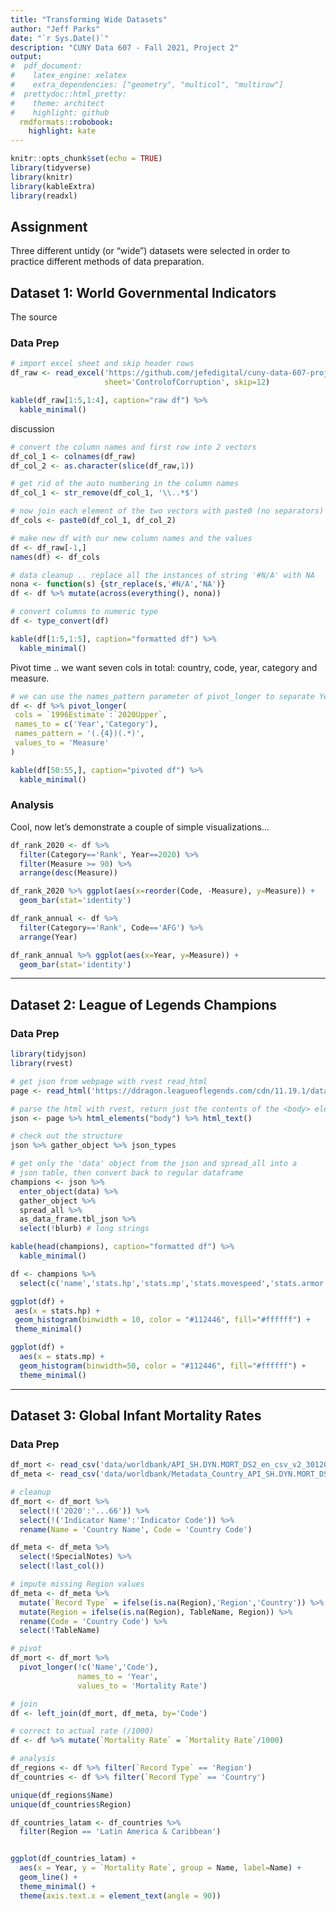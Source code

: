 ```yaml
---
title: "Transforming Wide Datasets"
author: "Jeff Parks"
date: "`r Sys.Date()`"
description: "CUNY Data 607 - Fall 2021, Project 2"
output:
#  pdf_document:
#    latex_engine: xelatex
#    extra_dependencies: ["geometry", "multicol", "multirow"]
#  prettydoc::html_pretty:
#    theme: architect
#    highlight: github
  rmdformats::robobook:
    highlight: kate
---
```


```r
knitr::opts_chunk$set(echo = TRUE)
library(tidyverse)
library(knitr)
library(kableExtra)
library(readxl)
```

## Assignment

Three different untidy (or "wide") datasets were selected in order to practice different methods of data preparation.

## Dataset 1: World Governmental Indicators

The source 

### Data Prep
```r
# import excel sheet and skip header rows
df_raw <- read_excel('https://github.com/jefedigital/cuny-data-607-projects/blob/main/wide-datasets/data/wgi/wgidataset.xlsx?raw=true', 
                     sheet='ControlofCorruption', skip=12)
```

```r
kable(df_raw[1:5,1:4], caption="raw df") %>%
  kable_minimal()
```

discussion

```r
# convert the column names and first row into 2 vectors
df_col_1 <- colnames(df_raw)
df_col_2 <- as.character(slice(df_raw,1))

# get rid of the auto numbering in the column names
df_col_1 <- str_remove(df_col_1, '\\..*$')

# now join each element of the two vectors with paste0 (no separators)
df_cols <- paste0(df_col_1, df_col_2)

# make new df with our new column names and the values
df <- df_raw[-1,]
names(df) <- df_cols

# data cleanup .. replace all the instances of string '#N/A' with NA
nona <- function(s) {str_replace(s,'#N/A','NA')}
df <- df %>% mutate(across(everything(), nona))

# convert columns to numeric type
df <- type_convert(df)
```

```r
kable(df[1:5,1:5], caption="formatted df") %>%
  kable_minimal()
```

Pivot time .. we want seven cols in total: country, code, year, category and measure.

```r
# we can use the names_pattern parameter of pivot_longer to separate Year and Category into separate columns .. pretty useful!
df <- df %>% pivot_longer(
 cols = `1996Estimate`:`2020Upper`,
 names_to = c('Year','Category'),
 names_pattern = '(.{4})(.*)',
 values_to = 'Measure'
)
```

```r
kable(df[50:55,], caption="pivoted df") %>%
  kable_minimal()
```

### Analysis

Cool, now let's demonstrate a couple of simple visualizations...

```r

df_rank_2020 <- df %>% 
  filter(Category=='Rank', Year==2020) %>% 
  filter(Measure >= 90) %>%
  arrange(desc(Measure))

df_rank_2020 %>% ggplot(aes(x=reorder(Code, -Measure), y=Measure)) +
  geom_bar(stat='identity')
```

```r

df_rank_annual <- df %>% 
  filter(Category=='Rank', Code=='AFG') %>% 
  arrange(Year)

df_rank_annual %>% ggplot(aes(x=Year, y=Measure)) +
  geom_bar(stat='identity')

```

---

## Dataset 2: League of Legends Champions

### Data Prep
```r
library(tidyjson)
library(rvest)

# get json from webpage with rvest read_html
page <- read_html('https://ddragon.leagueoflegends.com/cdn/11.19.1/data/en_US/champion.json')

# parse the html with rvest, return just the contents of the <body> element
json <- page %>% html_elements("body") %>% html_text()

# check out the structure
json %>% gather_object %>% json_types

# get only the 'data' object from the json and spread_all into a 
# json table, then convert back to regular dataframe
champions <- json %>% 
  enter_object(data) %>% 
  gather_object %>% 
  spread_all %>% 
  as_data_frame.tbl_json %>%
  select(!blurb) # long strings
```

```r
kable(head(champions), caption="formatted df") %>%
  kable_minimal()
```

```r
df <- champions %>% 
  select(c('name','stats.hp','stats.mp','stats.movespeed','stats.armor'))

ggplot(df) +
 aes(x = stats.hp) +
 geom_histogram(binwidth = 10, color = "#112446", fill="#ffffff") +
 theme_minimal()

ggplot(df) +
  aes(x = stats.mp) +
  geom_histogram(binwidth=50, color = "#112446", fill="#ffffff") +
  theme_minimal()
```

---

## Dataset 3: Global Infant Mortality Rates

### Data Prep
```r
df_mort <- read_csv('data/worldbank/API_SH.DYN.MORT_DS2_en_csv_v2_3012069.csv', skip=4)
df_meta <- read_csv('data/worldbank/Metadata_Country_API_SH.DYN.MORT_DS2_en_csv_v2_3012069.csv')

# cleanup
df_mort <- df_mort %>% 
  select(!('2020':'...66')) %>% 
  select(!('Indicator Name':'Indicator Code')) %>% 
  rename(Name = 'Country Name', Code = 'Country Code')

df_meta <- df_meta %>%
  select(!SpecialNotes) %>%
  select(!last_col())

# impute missing Region values
df_meta <- df_meta %>% 
  mutate(`Record Type` = ifelse(is.na(Region),'Region','Country')) %>%
  mutate(Region = ifelse(is.na(Region), TableName, Region)) %>% 
  rename(Code = 'Country Code') %>%
  select(!TableName)
```

```r
# pivot
df_mort <- df_mort %>% 
  pivot_longer(!c('Name','Code'), 
               names_to = 'Year', 
               values_to = 'Mortality Rate')

# join
df <- left_join(df_mort, df_meta, by='Code')

# correct to actual rate (/1000)
df <- df %>% mutate(`Mortality Rate` = `Mortality Rate`/1000)

# analysis
df_regions <- df %>% filter(`Record Type` == 'Region')
df_countries <- df %>% filter(`Record Type` == 'Country')

unique(df_regions$Name)
unique(df_countries$Region)

```

```r
df_countries_latam <- df_countries %>%
  filter(Region == 'Latin America & Caribbean')


ggplot(df_countries_latam) +
  aes(x = Year, y = `Mortality Rate`, group = Name, label=Name) +
  geom_line() +
  theme_minimal() +
  theme(axis.text.x = element_text(angle = 90))
```